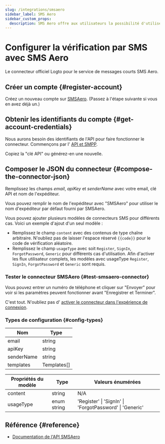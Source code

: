 ```yaml
---
slug: /integrations/smsaero
sidebar_label: SMS Aero
sidebar_custom_props:
  description: SMS Aero offre aux utilisateurs la possibilité d'utiliser le mailing SMS en 5 minutes sans consulter le contrat. Les développeurs se voient proposer une API pratique avec des classes accessibles et un support chat 24x7.
---
```



# Configurer la vérification par SMS avec SMS Aero

Le connecteur officiel Logto pour le service de messages courts SMS Aero.

<GuideTip />

## Créer un compte \{#register-account}

Créez un nouveau compte sur [SMSAero](https://smsaero.ru/). (Passez à l'étape suivante si vous en avez déjà un.)

## Obtenir les identifiants du compte \{#get-account-credentials}

Nous aurons besoin des identifiants de l'API pour faire fonctionner le connecteur. Commençons par
l' [API et SMPP](https://smsaero.ru/cabinet/settings/apikey/).

Copiez la "clé API" ou générez-en une nouvelle.

## Composer le JSON du connecteur \{#compose-the-connector-json}

Remplissez les champs _email_, _apiKey_ et _senderName_ avec votre email, clé API et nom de l'expéditeur.

Vous pouvez remplir le nom de l'expéditeur avec "SMSAero" pour utiliser le nom d'expéditeur par défaut fourni par SMSAero.

Vous pouvez ajouter plusieurs modèles de connecteurs SMS pour différents cas. Voici un exemple d'ajout d'un seul modèle :

- Remplissez le champ `content` avec des contenus de type chaîne arbitraire. N'oubliez pas de laisser l'espace réservé `{{code}}` pour
  le code de vérification aléatoire.
- Remplissez le champ `usageType` avec soit `Register`, `SignIn`, `ForgotPassword`, `Generic` pour différents cas d'utilisation.
  Afin d'activer les flux utilisateur complets, les modèles avec usageType `Register`, `SignIn`, `ForgotPassword` et `Generic` sont
  requis.

### Tester le connecteur SMSAero \{#test-smsaero-connector}

Vous pouvez entrer un numéro de téléphone et cliquer sur "Envoyer" pour voir si les paramètres peuvent fonctionner avant "Enregistrer et Terminer".

C'est tout. N'oubliez pas
d' [activer le connecteur dans l'expérience de connexion](/connectors/sms-connectors/#enable-phone-number-sign-up-or-sign-in).

### Types de configuration \{#config-types}

| Nom        | Type        |
| ---------- | ----------- |
| email      | string      |
| apiKey     | string      |
| senderName | string      |
| templates  | Templates[] |

| Propriétés du modèle | Type        | Valeurs énumérées                                       |
| -------------------- | ----------- | ------------------------------------------------------- |
| content              | string      | N/A                                                     |
| usageType            | enum string | 'Register' \| 'SignIn' \| 'ForgotPassword' \| 'Generic' |

## Référence \{#reference}

- [Documentation de l'API SMSAero](https://smsaero.ru/integration/documentation/api/)
